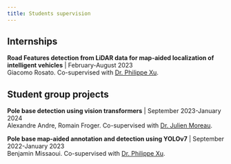 ```yaml
---
title: Students supervision
---
```


## Internships

**Road Features detection from LiDAR data for map-aided localization of intelligent vehicles** | February-August 2023
<br />
Giacomo Rosato.
Co-supervised with [Dr. Philippe Xu](https://www.hds.utc.fr/~xuphilip).

## Student group projects

**Pole base detection using vision transformers** | September 2023-January 2024
<br />
Alexandre Andre, Romain Froger.
Co-supervised with [Dr. Julien Moreau](https://www.hds.utc.fr/~moreajul/dokuwiki/).

**Pole base map-aided annotation and detection using YOLOv7** | September 2022-January 2023
<br />
Benjamin Missaoui.
Co-supervised with [Dr. Philippe Xu](https://www.hds.utc.fr/~xuphilip).